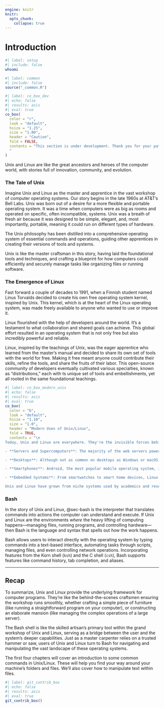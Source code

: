 ```yaml
---
engine: knitr
knitr:
  opts_chunk: 
    collapse: true
---
```


# Introduction {.unnumbered}

```bash
#| label: setup
#| include: false
whoami
```


```r
#| label: common
#| include: false
source("_common.R")
```

```r
#| label: co_box_dev
#| echo: false
#| results: asis
#| eval: true
co_box(
  color = "r",
  look = "default", 
  hsize = "1.25", 
  size = "1.00", 
  header = "Caution", 
  fold = FALSE,
  contents = "This section is under development. Thank you for your patience.
  "
)
```

Unix and Linux are like the great ancestors and heroes of the computer world, with stories full of innovation, community, and evolution.

### The Tale of Unix

Imagine Unix and Linux as the master and apprentice in the vast workshop of computer operating systems. Our story begins in the late 1960s at AT&T's Bell Labs. Unix was born out of a desire for a more flexible and portable operating system. It was a time when computers were as big as rooms and operated on specific, often incompatible, systems. Unix was a breath of fresh air because it was designed to be simple, elegant, and, most importantly, portable, meaning it could run on different types of hardware. 

The Unix philosophy has been distilled into a comprehensive operating system of essential commands and operations, guiding other apprentices in creating their versions of tools and systems.

Unix is like the master craftsman in this story, having laid the foundational tools and techniques, and crafting a blueprint for how computers could efficiently and securely manage tasks like organizing files or running software. 

### The Emergence of Linux

Fast forward a couple of decades to 1991, when a Finnish student named Linus Torvalds decided to create his own free operating system kernel, inspired by Unix. This kernel, which is at the heart of the Linux operating system, was made freely available to anyone who wanted to use or improve it. 

Linux flourished with the help of developers around the world. It's a testament to what collaboration and shared goals can achieve. This global effort resulted in an operating system that is not only free but also incredibly powerful and reliable.

Linux, inspired by the teachings of Unix, was the eager apprentice who learned from the master's manual and decided to share its own set of tools with the world for free. Making it free meant anyone could contribute their skills, refine the tools, and share the fruits of their labor. This open-source community of developers eventually cultivated various specialties, known as "distributions," each with ts unique set of tools and embellishments, yet all rooted in the same foundational teachings.

```r
#| label: co_box_modern_unix
#| echo: false
#| results: asis
#| eval: true
co_box(
  color = "b",
  look = "default", 
  hsize = "1.10", 
  size = "1.0", 
  header = "Modern Uses of Unix/Linux", 
  fold = TRUE,
  contents = "\n
Today, Unix and Linux are everywhere. They're the invisible forces behind much of the Internet and are responsible for running servers, desktops, smartphones, and even household appliances. 

- **Servers and Supercomputers**: The majority of the web servers powering the internet, as well as the world's most powerful supercomputers, run on Linux due to its stability, security, and efficiency.

- **Desktops**: Although not as common on desktops as Windows or macOS, Linux distributions offer a free, customizable alternative for users.

- **Smartphones**: Android, the most popular mobile operating system, is powered by a Linux kernel, making Linux the silent workhorse behind billions of smartphones.

- **Embedded Systems**: From smartwatches to smart home devices, Linux is often the go-to choice for running embedded systems thanks to its scalability and low cost.

Unix and Linux have grown from niche systems used by academics and researchers to foundational elements that power much of the digital world. They exemplify the power of open collaboration and innovation, showing how a small project or idea can grow and change the world.")
```

### Bash

In the story of Unix and Linux, @sec-bash is the interpreter that translates commands into actions the computer can understand and execute. If Unix and Linux are the environments *where* the heavy lifting of computing happens—managing files, running programs, and controlling hardware—then Bash is the language and syntax that spells out *how* the work happens. 

Bash allows users to interact directly with the operating system by typing commands into a text-based interface, automating tasks through scripts, managing files, and even controlling network operations. Incorporating features from the Korn shell (`ksh`) and the C shell (`csh`), Bash supports features like command history, tab completion, and aliases. 

***

## Recap

To summarize, Unix and Linux provide the underlying framework for computer programs. They're like the behind-the-scenes craftsmen ensuring the workshop runs smoothly, whether crafting a simple piece of furniture (like running a straightforward program on your computer), or constructing an elaborate mansion (like managing the complex operations of a large server). 

The Bash shell is like the skilled artisan's primary tool within the grand workshop of Unix and Linux, serving as a bridge between the user and the system's deeper capabilities. Just as a master carpenter relies on a trusted hammer or saw, users of Unix and Linux turn to Bash for navigating and manipulating the vast landscape of these operating systems.

The first four chapters will cover an introduction to some common commands in Unix/Linux. These will help you find your way around your machine's folders and files. We'll also cover how to manipulate text within files. 


```r
#| label: git_contrib_box
#| echo: false
#| results: asis
#| eval: true
git_contrib_box()
```
